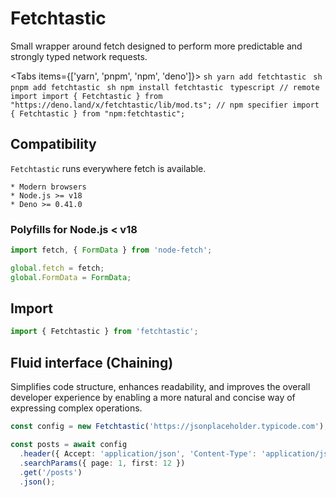 

# Fetchtastic

Small wrapper around fetch designed to perform more predictable and strongly typed network requests.

<Tabs items={['yarn', 'pnpm', 'npm', 'deno']}>
  <Tab>
    ```sh
    yarn add fetchtastic
    ```
  </Tab>
  <Tab>
    ```sh
    pnpm add fetchtastic
    ```
  </Tab>
  <Tab>
    ```sh
    npm install fetchtastic
    ```
  </Tab>
  <Tab>
    ```typescript
    // remote import
    import { Fetchtastic } from "https://deno.land/x/fetchtastic/lib/mod.ts";
    // npm specifier
    import { Fetchtastic } from "npm:fetchtastic";
    ```
  </Tab>

</Tabs>

## Compatibility

`Fetchtastic` runs everywhere fetch is available.

    * Modern browsers
    * Node.js >= v18
    * Deno >= 0.41.0

### Polyfills for Node.js < v18

```typescript
import fetch, { FormData } from 'node-fetch';

global.fetch = fetch;
global.FormData = FormData;
```

## Import

```typescript
import { Fetchtastic } from 'fetchtastic';
```

## Fluid interface (Chaining)

Simplifies code structure, enhances readability, and improves the overall developer experience by enabling a more natural and concise way of expressing complex operations.

```typescript
const config = new Fetchtastic('https://jsonplaceholder.typicode.com');

const posts = await config
  .header({ Accept: 'application/json', 'Content-Type': 'application/json' })
  .searchParams({ page: 1, first: 12 })
  .get('/posts')
  .json();
```
